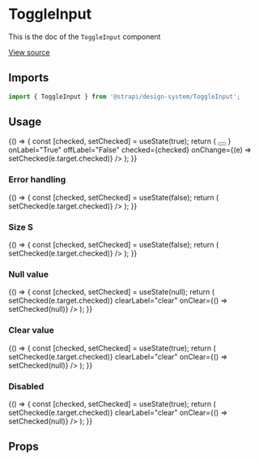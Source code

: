 <!--- ToggleInput.stories.mdx --->


<Meta title="Design System/Components/ToggleInput" component={ToggleInput} />

# ToggleInput

This is the doc of the `ToggleInput` component

[View source](https://github.com/strapi/design-system/tree/main/packages/strapi-design-system/src/ToggleInput)

## Imports

```js
import { ToggleInput } from '@strapi/design-system/ToggleInput';
```

## Usage

<Canvas>
  <Story name="base">
    {() => {
      const [checked, setChecked] = useState(true);
      return (
        <ToggleInput
          hint="Enable provider"
          label="Enabled"
          name="enable-provider"
          labelAction={
            <Tooltip description="Content of the tooltip">
              <button
                aria-label="Information about the email"
                style={{ border: 'none', padding: 0, background: 'transparent' }}
              >
                <Information aria-hidden={true} />
              </button>
            </Tooltip>
          }
          onLabel="True"
          offLabel="False"
          checked={checked}
          onChange={(e) => setChecked(e.target.checked)}
        />
      );
    }}
  </Story>
</Canvas>

### Error handling

<Canvas>
  <Story name="error">
    {() => {
      const [checked, setChecked] = useState(false);
      return (
        <ToggleInput
          hint="Enable provider"
          error="this field is required"
          label="Label"
          name="enable-provider"
          onLabel="True"
          offLabel="False"
          checked={checked}
          onChange={(e) => setChecked(e.target.checked)}
        />
      );
    }}
  </Story>
</Canvas>

### Size S

<Canvas>
  <Story name="size S">
    {() => {
      const [checked, setChecked] = useState(false);
      return (
        <ToggleInput
          size="S"
          hint="Enable provider"
          label="Label"
          name="enable-provider"
          onLabel="True"
          offLabel="False"
          checked={checked}
          onChange={(e) => setChecked(e.target.checked)}
        />
      );
    }}
  </Story>
</Canvas>

### Null value

<Canvas>
  <Story name="null-value">
    {() => {
      const [checked, setChecked] = useState(null);
      return (
        <ToggleInput
          hint="Enable provider"
          label="Label"
          name="enable-provider"
          onLabel="True"
          offLabel="False"
          checked={checked}
          onChange={(e) => setChecked(e.target.checked)}
          clearLabel="clear"
          onClear={() => setChecked(null)}
        />
      );
    }}
  </Story>
</Canvas>

### Clear value

<Canvas>
  <Story name="clear-value">
    {() => {
      const [checked, setChecked] = useState(true);
      return (
        <ToggleInput
          hint="Enable provider"
          label="Label"
          name="enable-provider"
          onLabel="True"
          offLabel="False"
          checked={checked}
          onChange={(e) => setChecked(e.target.checked)}
          clearLabel="clear"
          onClear={() => setChecked(null)}
        />
      );
    }}
  </Story>
</Canvas>

### Disabled

<Canvas>
  <Story name="disabled">
    {() => {
      const [checked, setChecked] = useState(true);
      return (
        <ToggleInput
          disabled
          hint="Enable provider"
          label="Label"
          name="enable-provider"
          onLabel="True"
          offLabel="False"
          checked={checked}
          onChange={(e) => setChecked(e.target.checked)}
          clearLabel="clear"
          onClear={() => setChecked(null)}
        />
      );
    }}
  </Story>
</Canvas>

## Props

<ArgsTable of={ToggleInput} />

